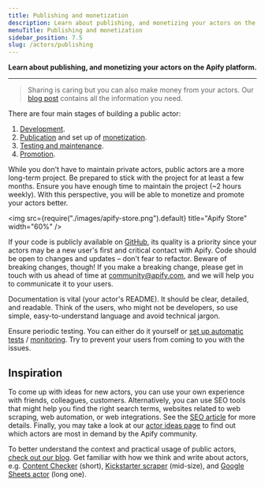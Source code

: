 ```yaml
---
title: Publishing and monetization
description: Learn about publishing, and monetizing your actors on the Apify platform.
menuTitle: Publishing and monetization
sidebar_position: 7.5
slug: /actors/publishing
---
```


**Learn about publishing, and monetizing your actors on the Apify platform.**

---

> Sharing is caring but you can also make money from your actors. Our [blog post](https://blog.apify.com/make-regular-passive-income-developing-web-automation-actors-b0392278d085/) contains all the information you need.

There are four main stages of building a public actor:

1. [Development](../development/index.md).
2. [Publication](./publishing/publish) and set up of [monetization](./publishing/monetize).
3. [Testing and maintenance](../development/testing_and_maintenance.md).
4. [Promotion](../../academy/get-most-of-actors/seo-and-promotion).

While you don't have to maintain private actors, public actors are a more long-term project. Be prepared to stick with the project for at least a few months. Ensure you have enough time to maintain the project (~2 hours weekly). With this perspective, you will be able to monetize and promote your actors better.

 <img src={require("./images/apify-store.png").default} title="Apify Store" width="60%" />

If your code is publicly available on [GitHub](https://github.com), its quality is a priority since your actors may be a new user's first and critical contact with Apify. Code should be open to changes and updates – don't fear to refactor. Beware of breaking changes, though! If you make a breaking change, please get in touch with us ahead of time at community@apify.com, and we will help you to communicate it to your users.

Documentation is vital (your actor's README). It should be clear, detailed, and readable. Think of the users, who might not be developers, so use simple, easy-to-understand language and avoid technical jargon.

Ensure periodic testing. You can either do it yourself or [set up automatic tests](../development/testing_and_maintenance.md) / [monitoring](https://apify.com/apify/monitoring). Try to prevent your users from coming to you with the issues.

## Inspiration

To come up with ideas for new actors, you can use your own experience with friends, colleagues, customers. Alternatively, you can use SEO tools that might help you find the right search terms, websites related to web scraping, web automation, or web integrations. See the [SEO article](../../academy/get-most-of-actors/seo-and-promotion) for more details. Finally, you may take a look at our [actor ideas page](https://apify.com/ideas) to find out which actors are most in demand by the Apify community.

To better understand the context and practical usage of public actors, [check out our blog](https://blog.apify.com/). Get familiar with how we think and write about actors, e.g. [Content Checker](https://blog.apify.com/how-to-set-up-a-content-change-watchdog-for-any-website-in-5-minutes-460843b12271) (short), [Kickstarter scraper](https://blog.apify.com/kickstarter-search-actor-create-your-own-kickstarter-api-7672acdb8d77) (mid-size), and [Google Sheets actor](https://blog.apify.com/import-data-easily-to-and-from-google-sheets-with-a-new-apify-actor-43536b719029) (long one).


